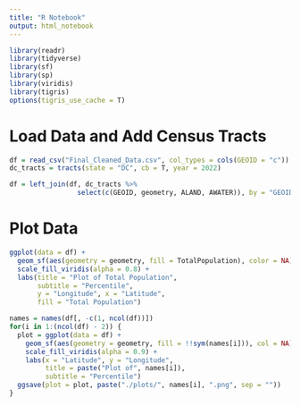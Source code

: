 ```yaml
---
title: "R Notebook"
output: html_notebook
---
```


```r
library(readr)
library(tidyverse)
library(sf)
library(sp)
library(viridis)
library(tigris)
options(tigris_use_cache = T)
```

# Load Data and Add Census Tracts

```r
df = read_csv("Final_Cleaned_Data.csv", col_types = cols(GEOID = "c"))
dc_tracts = tracts(state = "DC", cb = T, year = 2022)

df = left_join(df, dc_tracts %>%
                 select(c(GEOID, geometry, ALAND, AWATER)), by = "GEOID")
```

# Plot Data

```r
ggplot(data = df) + 
  geom_sf(aes(geometry = geometry, fill = TotalPopulation), color = NA) + 
  scale_fill_viridis(alpha = 0.8) +
  labs(title = "Plot of Total Population", 
       subtitle = "Percentile",
       y = "Longitude", x = "Latitude",
       fill = "Total Population")
```



```r
names = names(df[, -c(1, ncol(df))])
for(i in 1:(ncol(df) - 2)) {
  plot = ggplot(data = df) +
    geom_sf(aes(geometry = geometry, fill = !!sym(names[i])), col = NA) + 
    scale_fill_viridis(alpha = 0.9) + 
    labs(x = "Latitude", y = "Longitude",
         title = paste("Plot of", names[i]),
         subtitle = "Percentile")
  ggsave(plot = plot, paste("./plots/", names[i], ".png", sep = ""))
}
```
